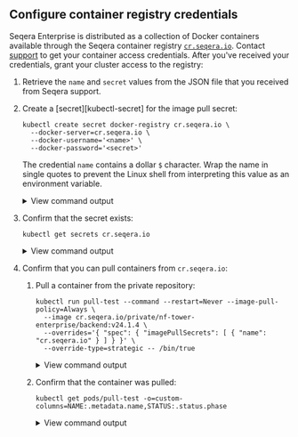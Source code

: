 ## Configure container registry credentials

Seqera Enterprise is distributed as a collection of Docker containers available through the Seqera container registry [`cr.seqera.io`](https://cr.seqera.io). Contact [support](https://support.seqera.io) to get your container access credentials. After you've received your credentials, grant your cluster access to the registry:

1. Retrieve the `name` and `secret` values from the JSON file that you received from Seqera support.

1. Create a [secret][kubectl-secret] for the image pull secret:

    ```
    kubectl create secret docker-registry cr.seqera.io \
      --docker-server=cr.seqera.io \
      --docker-username='<name>' \
      --docker-password='<secret>'
    ```

    The credential `name` contains a dollar `$` character. Wrap the name in single quotes to prevent the Linux shell from interpreting this value as an environment variable.

    <details>
    <summary>View command output</summary>
    ```
    secret/cr.seqera.io created
    ```
    </details>

1. Confirm that the secret exists:

    ```
    kubectl get secrets cr.seqera.io
    ```

    <details>
    <summary>View command output</summary>
    ```
    NAME           TYPE                             DATA   AGE
    cr.seqera.io   kubernetes.io/dockerconfigjson   1      26s
    ```
    </details>

1. Confirm that you can pull containers from `cr.seqera.io`:

   1. Pull a container from the private repository:

        ```
        kubectl run pull-test --command --restart=Never --image-pull-policy=Always \
          --image cr.seqera.io/private/nf-tower-enterprise/backend:v24.1.4 \
          --overrides='{ "spec": { "imagePullSecrets": [ { "name": "cr.seqera.io" } ] } }' \
          --override-type=strategic -- /bin/true
        ```

        <details>
        <summary>View command output</summary>
        ```
        pod/pull-test created
        ```
        </details>

    1. Confirm that the container was pulled:

        ```
        kubectl get pods/pull-test -o=custom-columns=NAME:.metadata.name,STATUS:.status.phase
        ```

        <details>
        <summary>View command output</summary>
        ```
        NAME        STATUS
        pull-test   Succeeded
        ```
        </details>


